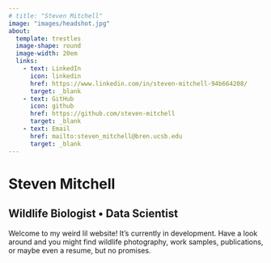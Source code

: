 ```yaml
---
# title: "Steven Mitchell"
image: "images/headshot.jpg"
about:
  template: trestles
  image-shape: round
  image-width: 20em
  links: 
    - text: LinkedIn
      icon: linkedin
      href: https://www.linkedin.com/in/steven-mitchell-94b664208/
      target: _blank
    - text: GitHub
      icon: github
      href: https://github.com/steven-mitchell
      target: _blank
    - text: Email
      href: mailto:steven_mitchell@bren.ucsb.edu
      target: _blank
---
```


# Steven Mitchell
## Wildlife Biologist $\bullet$ Data Scientist

Welcome to my weird lil website! It's currently in development. Have a look around and you might find wildlife photography, work samples, publications, or maybe even a resume, but no promises.